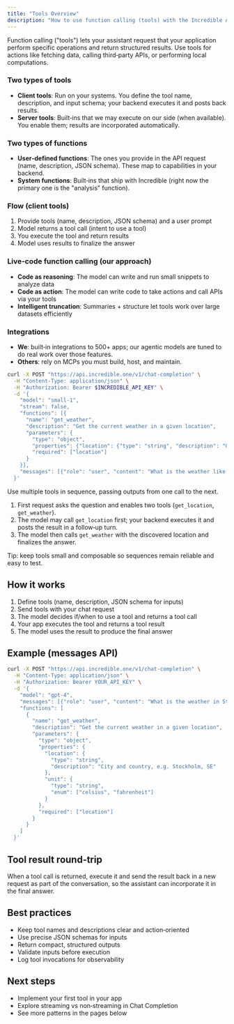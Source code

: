 ```yaml
---
title: "Tools Overview"
description: "How to use function calling (tools) with the Incredible API"
---
```


Function calling ("tools") lets your assistant request that your application perform specific operations and return structured results. Use tools for actions like fetching data, calling third‑party APIs, or performing local computations.

### Two types of tools

- **Client tools**: Run on your systems. You define the tool name, description, and input schema; your backend executes it and posts back results.
- **Server tools**: Built‑ins that we may execute on our side (when available). You enable them; results are incorporated automatically.

### Two types of functions

- **User‑defined functions**: The ones you provide in the API request (name, description, JSON schema). These map to capabilities in your backend.
- **System functions**: Built‑ins that ship with Incredible (right now the primary one is the "analysis" function).

### Flow (client tools)
1. Provide tools (name, description, JSON schema) and a user prompt
2. Model returns a tool call (intent to use a tool)
3. You execute the tool and return results
4. Model uses results to finalize the answer

### Live‑code function calling (our approach)

- **Code as reasoning**: The model can write and run small snippets to analyze data
- **Code as action**: The model can write code to take actions and call APIs via your tools
- **Intelligent truncation**: Summaries + structure let tools work over large datasets efficiently

### Integrations

- **We**: built‑in integrations to 500+ apps; our agentic models are tuned to do real work over those features.
- **Others**: rely on MCPs you must build, host, and maintain.

<Expandable title="Single tool example">

```bash
curl -X POST "https://api.incredible.one/v1/chat-completion" \
  -H "Content-Type: application/json" \
  -H "Authorization: Bearer $INCREDIBLE_API_KEY" \
  -d '{
    "model": "small-1",
    "stream": false,
    "functions": [{
      "name": "get_weather",
      "description": "Get the current weather in a given location",
      "parameters": {
        "type": "object",
        "properties": {"location": {"type": "string", "description": "City, e.g. San Francisco, CA"}},
        "required": ["location"]
      }
    }],
    "messages": [{"role": "user", "content": "What is the weather like in San Francisco?"}]
  }'
```

</Expandable>

<Expandable title="Sequential tools">

Use multiple tools in sequence, passing outputs from one call to the next.

1) First request asks the question and enables two tools (`get_location`, `get_weather`).
2) The model may call `get_location` first; your backend executes it and posts the result in a follow‑up turn.
3) The model then calls `get_weather` with the discovered location and finalizes the answer.

Tip: keep tools small and composable so sequences remain reliable and easy to test.

</Expandable>


## How it works

1. Define tools (name, description, JSON schema for inputs)
2. Send tools with your chat request
3. The model decides if/when to use a tool and returns a tool call
4. Your app executes the tool and returns a tool result
5. The model uses the result to produce the final answer

## Example (messages API)

```bash
curl -X POST "https://api.incredible.one/v1/chat-completion" \
  -H "Content-Type: application/json" \
  -H "Authorization: Bearer YOUR_API_KEY" \
  -d '{
    "model": "gpt-4",
    "messages": [{"role": "user", "content": "What is the weather in Stockholm?"}],
    "functions": [
      {
        "name": "get_weather",
        "description": "Get the current weather in a given location",
        "parameters": {
          "type": "object",
          "properties": {
            "location": {
              "type": "string",
              "description": "City and country, e.g. Stockholm, SE"
            },
            "unit": {
              "type": "string",
              "enum": ["celsius", "fahrenheit"]
            }
          },
          "required": ["location"]
        }
      }
    ]
  }'
```

## Tool result round‑trip

When a tool call is returned, execute it and send the result back in a new request as part of the conversation, so the assistant can incorporate it in the final answer.

## Best practices

- Keep tool names and descriptions clear and action‑oriented
- Use precise JSON schemas for inputs
- Return compact, structured outputs
- Validate inputs before execution
- Log tool invocations for observability

## Next steps

- Implement your first tool in your app
- Explore streaming vs non‑streaming in Chat Completion
- See more patterns in the pages below
